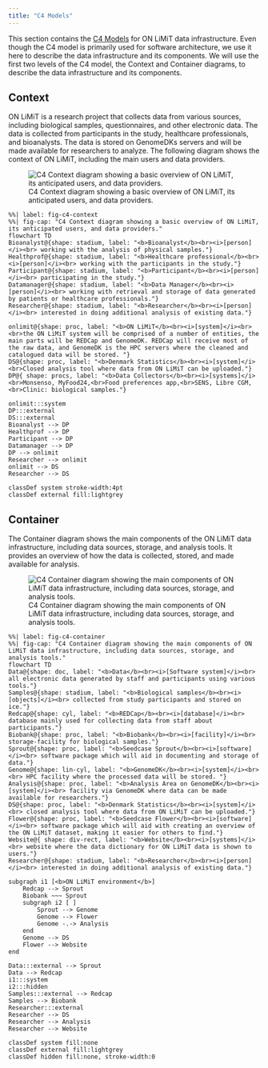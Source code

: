 ```yaml
---
title: "C4 Models"
---
```


This section contains the [C4 Models](https://c4model.com/) for ON LiMiT
data infrastructure. Even though the C4 model is primarily used for
software architecture, we use it here to describe the data
infrastructure and its components. We will use the first two levels of
the C4 model, the Context and Container diagrams, to describe the data
infrastructure and its components.

## Context

ON LiMiT is a research project that collects data from various sources,
including biological samples, questionnaires, and other electronic data.
The data is collected from participants in the study, healthcare
professionals, and bioanalysts. The data is stored on GenomeDKs servers
and will be made available for researchers to analyze. The following
diagram shows the context of ON LiMiT, including the main users and data
providers.

![C4 Context diagram showing a basic overview of ON LiMiT, its
anticipated users, and data providers.](../images/c4_context.png)

::: content-hidden
```mermaid
%%| label: fig-c4-context
%%| fig-cap: "C4 Context diagram showing a basic overview of ON LiMiT, its anticipated users, and data providers."
flowchart TD
Bioanalyst@{shape: stadium, label: "<b>Bioanalyst</b><br><i>[person]</i><br> working with the analysis of physical samples."}
Healthprof@{shape: stadium, label: "<b>Healthcare professional</b><br><i>[person]</i><br> working with the participants in the study."}
Participant@{shape: stadium, label: "<b>Participant</b><br><i>[person]</i><br> participating in the study."}
Datamanager@{shape: stadium, label: "<b>Data Manager</b><br><i>[person]</i><br> working with retrieval and storage of data generated by patients or healthcare professionals."}
Researcher@{shape: stadium, label: "<b>Researcher</b><br><i>[person]</i><br> interested in doing additional analysis of existing data."}

onlimit@{shape: proc, label: "<b>ON LiMiT</b><br><i>[system]</i><br><br>the ON LiMiT system will be comprised of a number of entities, the main parts will be REDCap and GenomeDK. REDCap will receive most of the raw data, and GenomeDK is the HPC servers where the cleaned and catalogued data will be stored. "}
DS@{shape: proc, label: "<b>Denmark Statistics</b><br><i>[system]</i><br>Closed analysis tool where data from ON LiMiT can be uploaded."}
DP@{ shape: procs, label: "<b>Data Collectors</b><br><i>[systems]</i><br>Monsenso, MyFood24,<br>Food preferences app,<br>SENS, Libre CGM,<br>Clinic: biological samples."}

onlimit:::system
DP:::external
DS:::external
Bioanalyst --> DP
Healthprof --> DP
Participant --> DP
Datamanager --> DP
DP --> onlimit
Researcher --> onlimit
onlimit --> DS
Researcher --> DS

classDef system stroke-width:4pt
classDef external fill:lightgrey
```
:::

## Container

The Container diagram shows the main components of the ON LiMiT data
infrastructure, including data sources, storage, and analysis tools. It
provides an overview of how the data is collected, stored, and made
available for analysis.

![C4 Container diagram showing the main components of ON LiMiT data
infrastructure, including data sources, storage, and analysis
tools.](../images/c4_container.png)

::: content-hidden
```mermaid
%%| label: fig-c4-container
%%| fig-cap: "C4 Container diagram showing the main components of ON LiMiT data infrastructure, including data sources, storage, and analysis tools."
flowchart TD
Data@{shape: doc, label: "<b>Data</b><br><i>[Software system]</i><br> all electronic data generated by staff and participants using various tools."}
Samples@{shape: stadium, label: "<b>Biological samples</b><br><i>[objects]</i><br> collected from study participants and stored on ice."}
Redcap@{shape: cyl, label: "<b>REDCap</b><br><i>[database]</i><br> database mainly used for collecting data from staff about participants."}
Biobank@{shape: proc, label: "<b>Biobank</b><br><i>[facility]</i><br> storage-facility for biological samples."}
Sprout@{shape: proc, label: "<b>Seedcase Sprout</b><br><i>[software]</i><br> software package which will aid in documenting and storage of data."}
Genome@{shape: lin-cyl, label: "<b>GenomeDK</b><br><i>[system]</i><br><br> HPC facility where the processed data will be stored. "}
Analysis@{shape: proc, label: "<b>Analysis Area on GenomeDK</b><br><i>[system]</i><br> facility via GenomeDK where data can be made available for researchers."}
DS@{shape: proc, label: "<b>Denmark Statistics</b><br><i>[system]</i><br> closed analysis tool where data from ON LiMiT can be uploaded."}
Flower@{shape: proc, label: "<b>Seedcase Flower</b><br><i>[software]</i><br> software package which will aid with creating an overview of the ON LiMiT dataset, making it easier for others to find."}
Website@{ shape: div-rect, label: "<b>Website</b><br><i>[systems]</i><br> website where the data dictionary for ON LiMiT data is shown to users."}
Researcher@{shape: stadium, label: "<b>Researcher</b><br><i>[person]</i><br> interested in doing additional analysis of existing data."}

subgraph i1 [<b>ON LiMiT environment</b>]
    Redcap --> Sprout
    Biobank ~~~ Sprout
    subgraph i2 [ ]
        Sprout --> Genome
        Genome --> Flower
        Genome -.-> Analysis
    end
    Genome --> DS
    Flower --> Website
end

Data:::external --> Sprout
Data --> Redcap
i1:::system
i2:::hidden
Samples:::external --> Redcap
Samples --> Biobank
Researcher:::external
Researcher --> DS
Researcher --> Analysis
Researcher --> Website

classDef system fill:none
classDef external fill:lightgrey
classDef hidden fill:none, stroke-width:0
```
:::
